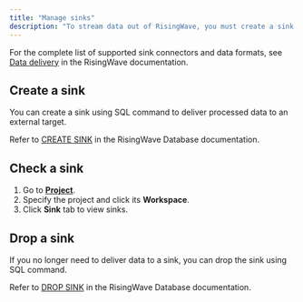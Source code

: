 ```yaml
---
title: "Manage sinks"
description: "To stream data out of RisingWave, you must create a sink. A sink refers to an external target that you can send data to. You can deliver data to downstream systems via our sink connectors."
---
```


For the complete list of supported sink connectors and data formats, see [Data delivery](/docs/current/data-delivery/) in the RisingWave documentation.

## Create a sink

You can create a sink using SQL command to deliver processed data to an external target.

Refer to [CREATE SINK](/docs/current/sql-create-sink/) in the RisingWave Database documentation.

## Check a sink

1. Go to [**Project**](https://cloud.risingwave.com/project/home/).
2. Specify the project and click its **Workspace**.
3. Click **Sink** tab to view sinks.

## Drop a sink

If you no longer need to deliver data to a sink, you can drop the sink using SQL command.

Refer to [DROP SINK](/docs/current/sql-drop-sink/) in the RisingWave Database documentation.
